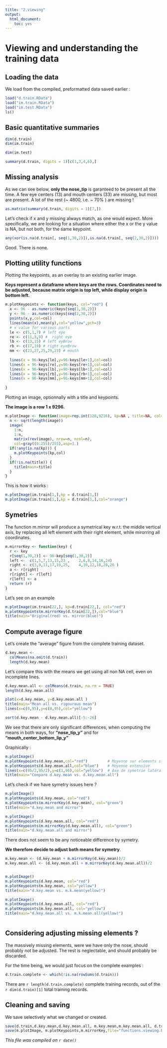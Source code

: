 ```yaml
---
title: "2.viewing"
output: 
  html_document:
    toc: yes
---
```


# Viewing and understanding the training data

## Loading the data

We load from the compiled, preformatted data saved earlier :

```r
load("d.train.RData")
load("im.train.RData")
load("im.test.RData")
ls()
```

## Basic quantitative summaries


```r
dim(d.train)
dim(im.train)

dim(im.test)

summary(d.train, digits = 1)[c(1,3,4,6),]

```

## Missing analysis


As we can see below, __only the nose_tip__ is garanteed to be present all the time.
A few eye centers (13) and mouth centers (33) are missing, but most are present.
A lot of the rest (~ 4800, i.e. ~ 70% ) are missing !

```r
as.matrix(summary(d.train, digits = 1)[7,])
```


Let's check if x and y missing always match, as one would expect. More specifically, we are looking for a situation where either the x or the y value is NA, but not both, for the same keypoint.

```r
any(xor(is.na(d.train[, seq(1,30,2)]),is.na(d.train[, seq(2,30,2)])))
```

Good. There is none.




## Plotting utility functions

Plotting the keypoints, as an overlay to an existing earlier image.

__Keys represent a dataframe where keys are the rows. Coordinates need to be adjusted, because matrix origin is top left, while display origin is bottom left.__

```r
m.plotKeypoints <- function(keys, col="red") {
  x <- 96 - as.numeric(keys[seq(1,30,2)])
  y <- 96 - as.numeric(keys[seq(2,30,2)])
  points(x,y,col=col)
  lines(mean(x),mean(y),col="yellow",pch=3)
  # x value for various parts
  le <- c(5,1,7) # left eye 
  re <- c(11,3,9) #  right eye 
  lb <- c(13,15) # left eyBrow
  rb <- c(17,19) # right eyeBrow
  mm <- c(23,27,25,29,23) # mouth
  
  lines(x = 96-keys[le],y=96-keys[le+1],col=col)
  lines(x = 96-keys[re],y=96-keys[re+1],col=col)
  lines(x = 96-keys[lb],y=96-keys[lb+1],col=col)
  lines(x = 96-keys[rb],y=96-keys[rb+1],col=col)
  lines(x = 96-keys[mm],y=96-keys[mm+1],col=col)
  
}
```

Plotting an image, optionnally with a title and keypoints.

__The image is a row 1 x 9296.__

```r
m.plotImage <- function(image=rep.int(128,9216), kp=NA , title=NA, col="red") {
  n <- sqrt(length(image))
  image(
    1:n,
    1:n,
    matrix(rev(image), nrow=n, ncol=n),
    col=gray((0:255)/255),asp=1.)
  if(!any(is.na(kp))) {
    m.plotKeypoints(kp,col)
  }
  if(!is.na(title)) {
    title(main=title)
  }
}
```

This is how it works : 

```r
m.plotImage(im.train[1,],kp = d.train[1,])
m.plotImage(im.train[1,],kp = d.train[1,],col="orange")
```

## Symetries


The function m.mirror will produce a symetrical key w.r.t. the middle vertical axis, by replacing all left element with their right element, while mirorring all coordinates.

```r
m.mirrorKey <- function(key) {
  r <- key
  r[seq(1,30,2)] <- 96-key[seq(1,30,2)]
  left <-  c(1,5,7,13,15,23 ,    2,6,8,14,16,24)
  right <- c(3,9,11,17,19,25,    4,10,12,18,20,26 ) 
  a <- r[right]
  r[right] <- r[left]
  r[left] <- a
  return (r)
}
```

Let's see on an example

```r
m.plotImage(im.train[22,], kp=d.train[22,], col="red")
m.plotKeypoints(m.mirrorKey(d.train[22,]),col="blue")
title(main="Original(red) vs. mirror(blue)")
```

## Compute average figure

Let's create the "average" figure from the complete training dataset.

```r
d.key.mean <- 
  colMeans(na.omit(d.train))
  length(d.key.mean)
```

Let's compare this with the means we get using all non NA cell, even on incomplete lines.

```r
d.key.mean.all <- colMeans(d.train, na.rm = TRUE)
length(d.key.mean.all)

plot(x=d.key.mean, y=d.key.mean.all )
title(main="Mean all vs. rigourous mean")
lines(x=c(0,95),y=c(0,95),col="yellow")

sort(d.key.mean - d.key.mean.all)[-5:-26]
```

We see that there are only significant differences, when computing the means in both ways, for **"nose_tip_y"** and for **"mouth_center_bottom_lip_y"**

Graphically :


```r
m.plotImage()
m.plotKeypoints(d.key.mean,col="red")         # Moyenne sur elements strictement complets
m.plotKeypoints(d.key.mean.all,col="blue")    # Moyenne extensive
lines(x=c(95/2,95/2),y=c(1,96),col="yellow")  # Axe de symetrie latérale
title(main="Compare d.key.mean vs. d.key.mean.all")
```

Let's check if we have symetry issues here ?

```r
m.plotImage()
m.plotKeypoints(d.key.mean, col="red")
m.plotKeypoints(m.mirrorKey(d.key.mean), col="green")
title(main="d.key.mean and mirror")

m.plotImage()
m.plotKeypoints(d.key.mean.all, col="red")
m.plotKeypoints(m.mirrorKey(d.key.mean.all), col="green")
title(main="d.key.mean.all and mirror")

```


There does not seem to be any noticeable difference by symetry.

**We therefore decide to __adjust__ both means for symetry**.

```r

m.key.mean <- (d.key.mean + m.mirrorKey(d.key.mean))/2
m.key.mean.all <- (d.key.mean.all + m.mirrorKey(d.key.mean.all))/2


m.plotImage()
m.plotKeypoints(d.key.mean, col="red")
m.plotKeypoints(m.key.mean, col="yellow")
title(main="d.key.mean vs. m.k.mean(yellow)")

m.plotImage()
m.plotKeypoints(d.key.mean.all, col="red")
m.plotKeypoints(m.key.mean.all, col="yellow")
title(main="d.key.mean.all vs. m.k.mean.all(yellow)")



```


## Considering adjusting missing elements ?

The massively missing elements, were we have only the nose, should probably not be adjusted. The rest is neglectable, and should probably be discarded.

For the time being, we would just focus on the complete examples :

```r
d.train.complete <- which(!is.na(rowSums(d.train)))
```

There are `r length(d.train.complete)` complete training records, out of the `r dim(d.train)[1]` total training records.

## Cleaning and saving

We save selectively what we changed or created.

```r
save(d.train,d.key.mean,d.key.mean.all, m.key.mean,m.key.mean.all, d.train.complete,file="d.train.RData")
save(m.plotImage, m.plotKeypoints,m.mirrorKey,file="functions.viewing.RData")
```


*This file was compiled on  `r date()`*
